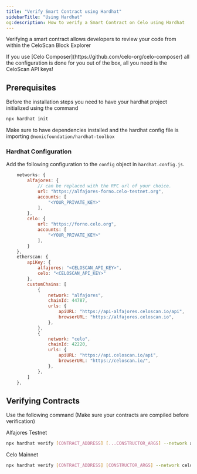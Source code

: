 ```yaml
---
title: "Verify Smart Contract using Hardhat"
sidebarTitle: "Using Hardhat"
og:description: How to verify a Smart Contract on Celo using Hardhat
---
```


Verifying a smart contract allows developers to review your code from within the CeloScan Block Explorer

<Tip>
If you use [Celo Composer](https://github.com/celo-org/celo-composer) all the configuration is done for you out of the box, all you need is the CeloScan API keys!
</Tip>

## Prerequisites

Before the installation steps you need to have your hardhat project initialized using the command

```bash
npx hardhat init
```

Make sure to have dependencies installed and the hardhat config file is importing `@nomicfoundation/hardhat-toolbox`

### Hardhat Configuration

Add the following configuration to the `config` object in `hardhat.config.js`.

```js
    networks: {
        alfajores: {
            // can be replaced with the RPC url of your choice.
            url: "https://alfajores-forno.celo-testnet.org",
            accounts: [
                "<YOUR_PRIVATE_KEY>"
            ],
        },
        celo: {
            url: "https://forno.celo.org",
            accounts: [
                "<YOUR_PRIVATE_KEY>"
            ],
        }
    },
    etherscan: {
        apiKey: {
            alfajores: "<CELOSCAN_API_KEY>",
            celo: "<CELOSCAN_API_KEY>"
        },
        customChains: [
            {
                network: "alfajores",
                chainId: 44787,
                urls: {
                    apiURL: "https://api-alfajores.celoscan.io/api",
                    browserURL: "https://alfajores.celoscan.io",
                },
            },
            {
                network: "celo",
                chainId: 42220,
                urls: {
                    apiURL: "https://api.celoscan.io/api",
                    browserURL: "https://celoscan.io/",
                },
            },
        ]
    },
```

## Verifying Contracts

Use the following command (Make sure your contracts are compiled before verification)

Alfajores Testnet

```bash
npx hardhat verify [CONTRACT_ADDRESS] [...CONSTRUCTOR_ARGS] --network alfajores
```

Celo Mainnet

```bash
npx hardhat verify [CONTRACT_ADDRESS] [CONSTRUCTOR_ARGS] --network celo
```
